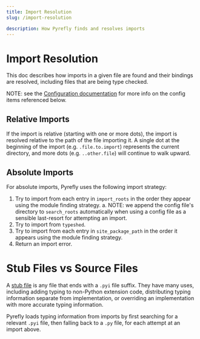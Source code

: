 ```yaml
---
title: Import Resolution
slug: /import-resolution

description: How Pyrefly finds and resolves imports
---
```


# Import Resolution

This doc describes how imports in a given file are found and their bindings are
resolved, including files that are being type checked.

NOTE: see the [Configuration documentation](configuration.mdx) for more info on
the config items referenced below.

## Relative Imports

If the import is relative (starting with one or more dots), the import is
resolved relative to the path of the file importing it. A single dot at the
beginning of the import (e.g. `.file.to.import`) represents the current
directory, and more dots (e.g. `..other.file`) will continue to walk upward.

## Absolute Imports

For absolute imports, Pyrefly uses the following import strategy:

1. Try to import from each entry in `import_roots` in the order they appear
   using the module finding strategy. a. NOTE: we append the config file's
   directory to `search_roots` automatically when using a config file as a
   sensible last-resort for attempting an import.
2. Try to import from `typeshed`.
3. Try to import from each entry in `site_package_path` in the order it appears
   using the module finding strategy.
4. Return an import error.

# Stub Files vs Source Files

A
[stub file](https://typing.python.org/en/latest/spec/distributing.html#stub-files)
is any file that ends with a `.pyi` file suffix. They have many uses, including
adding typing to non-Python extension code, distributing typing information
separate from implementation, or overriding an implementation with more accurate
typing information.

Pyrefly loads typing information from imports by first searching for a relevant
`.pyi` file, then falling back to a `.py` file, for each attempt at an import
above.
